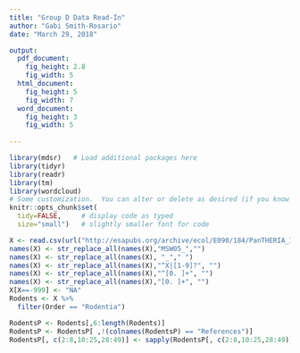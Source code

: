 ```yaml
---
title: "Group D Data Read-In"
author: "Gabi Smith-Rosario"
date: "March 29, 2018"

output:
  pdf_document:
    fig_height: 2.8
    fig_width: 5
  html_document:
    fig_height: 5
    fig_width: 7
  word_document:
    fig_height: 3
    fig_width: 5
    
---
```


```r
library(mdsr)   # Load additional packages here 
library(tidyr)
library(readr)
library(tm)
library(wordcloud)
# Some customization.  You can alter or delete as desired (if you know what you are doing).
knitr::opts_chunk$set(
  tidy=FALSE,     # display code as typed
  size="small")   # slightly smaller font for code
```

```r
X <- read.csv(url("http://esapubs.org/archive/ecol/E090/184/PanTHERIA_1-0_WR05_Aug2008.txt"),  sep="\t")
names(X) <- str_replace_all(names(X),"MSW05_","")
names(X) <- str_replace_all(names(X), "_"," ")
names(X) <- str_replace_all(names(X),"^X|[1-9]?", "")
names(X) <- str_replace_all(names(X),"^[0. ]+", "")
names(X) <- str_replace_all(names(X),"[0. ]+", "")
X[X==-999] <- "NA"
Rodents <- X %>%
  filter(Order == "Rodentia")
```


```r
RodentsP <- Rodents[,6:length(Rodents)]
RodentsP <- RodentsP[ ,!(colnames(RodentsP) == "References")]
RodentsP[, c(2:8,10:25,28:49)] <- sapply(RodentsP[, c(2:8,10:25,28:49)], as.numeric)
```

